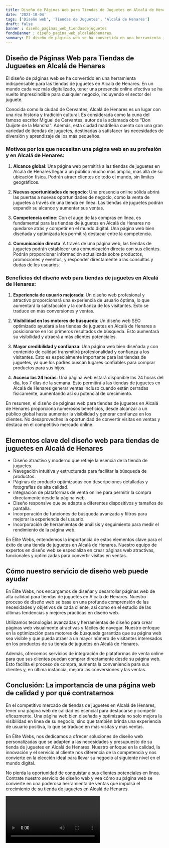 ```yaml
---
title: Diseño de Páginas Web para Tiendas de Juguetes en Alcalá de Henares
date: '2023-10-04'
tags: ['Diseño web', 'Tiendas de Juguetes', 'Alcalá de Henares']
draft: false
banner : diseño_paginas_web_tiendasdejuguetes
fondoBanner : diseño_pagina_web_alcaládehenares
summary: El diseño de páginas web se ha convertido en una herramienta indispensable para las tiendas de juguetes en Alcalá de Henares. En un mundo cada vez más digitalizado, tener una presencia online efectiva se ha vuelto imprescindible para cualquier negocio, incluyendo el sector del juguete.
---
```


## Diseño de Páginas Web para Tiendas de Juguetes en Alcalá de Henares 

El diseño de páginas web se ha convertido en una herramienta indispensable para las tiendas de juguetes en Alcalá de Henares. En un mundo cada vez más digitalizado, tener una presencia online efectiva se ha vuelto imprescindible para cualquier negocio, incluyendo el sector del juguete.

Conocida como la ciudad de Cervantes, Alcalá de Henares es un lugar con una rica historia y tradición cultural. Es considerada como la cuna del famoso escritor Miguel de Cervantes, autor de la aclamada obra "Don Quijote de la Mancha". Además, esta ciudad madrileña cuenta con una gran variedad de tiendas de juguetes, destinadas a satisfacer las necesidades de diversión y aprendizaje de los más pequeños.

### Motivos por los que necesitan una página web en su profesión y en Alcalá de Henares:

1. **Alcance global**: Una página web permitirá a las tiendas de juguetes en Alcalá de Henares llegar a un público mucho más amplio, más allá de su ubicación física. Podrán atraer clientes de todo el mundo, sin límites geográficos.

2. **Nuevas oportunidades de negocio**: Una presencia online sólida abrirá las puertas a nuevas oportunidades de negocio, como la venta de juguetes a través de una tienda en línea. Las tiendas de juguetes podrán expandir su alcance y aumentar sus ventas.

3. **Competencia online**: Con el auge de las compras en línea, es fundamental para las tiendas de juguetes en Alcalá de Henares no quedarse atrás y competir en el mundo digital. Una página web bien diseñada y optimizada les permitirá destacar entre la competencia.

4. **Comunicación directa**: A través de una página web, las tiendas de juguetes podrán establecer una comunicación directa con sus clientes. Podrán proporcionar información actualizada sobre productos, promociones y eventos, y responder directamente a las consultas y dudas de los usuarios.

### Beneficios del diseño web para tiendas de juguetes en Alcalá de Henares:

1. **Experiencia de usuario mejorada**: Un diseño web profesional y atractivo proporcionará una experiencia de usuario óptima, lo que aumentará la satisfacción y la confianza de los visitantes. Esto se traduce en más conversiones y ventas.

2. **Visibilidad en los motores de búsqueda**: Un diseño web SEO optimizado ayudará a las tiendas de juguetes en Alcalá de Henares a posicionarse en los primeros resultados de búsqueda. Esto aumentará su visibilidad y atraerá a más clientes potenciales.

3. **Mayor credibilidad y confianza**: Una página web bien diseñada y con contenido de calidad transmitirá profesionalidad y confianza a los visitantes. Esto es especialmente importante para las tiendas de juguetes, ya que los padres buscan lugares confiables para comprar productos para sus hijos.

4. **Acceso las 24 horas**: Una página web estará disponible las 24 horas del día, los 7 días de la semana. Esto permitirá a las tiendas de juguetes en Alcalá de Henares generar ventas incluso cuando están cerradas físicamente, aumentando así su potencial de crecimiento.

En resumen, el diseño de páginas web para tiendas de juguetes en Alcalá de Henares proporciona numerosos beneficios, desde alcanzar a un público global hasta aumentar la visibilidad y generar confianza en los clientes. No desaproveches la oportunidad de convertir visitas en ventas y destaca en el competitivo mercado online.

<GifSeo />

<Cta />

## Elementos clave del diseño web para tiendas de juguetes en Alcalá de Henares

- Diseño atractivo y moderno que refleje la esencia de la tienda de juguetes.
- Navegación intuitiva y estructurada para facilitar la búsqueda de productos.
- Páginas de producto optimizadas con descripciones detalladas y fotografías de alta calidad.
- Integración de plataformas de venta online para permitir la compra directamente desde la página web.
- Diseño responsive que se adapte a diferentes dispositivos y tamaños de pantalla.
- Incorporación de funciones de búsqueda avanzada y filtros para mejorar la experiencia del usuario.
- Incorporación de herramientas de análisis y seguimiento para medir el rendimiento de la página web.

En Élite Webs, entendemos la importancia de estos elementos clave para el éxito de una tienda de juguetes en Alcalá de Henares. Nuestro equipo de expertos en diseño web se especializa en crear páginas web atractivas, funcionales y optimizadas para convertir visitas en ventas.

## Cómo nuestro servicio de diseño web puede ayudar

En Élite Webs, nos encargamos de diseñar y desarrollar páginas web de alta calidad para tiendas de juguetes en Alcalá de Henares. Nuestro proceso de diseño web se basa en una profunda comprensión de las necesidades y objetivos de cada cliente, así como en el estudio de las últimas tendencias y mejores prácticas en diseño web.

Utilizamos tecnologías avanzadas y herramientas de diseño para crear páginas web visualmente atractivas y fáciles de navegar. Nuestro enfoque en la optimización para motores de búsqueda garantiza que su página web sea visible y que pueda atraer a un mayor número de visitantes interesados en los productos de su tienda de juguetes en Alcalá de Henares.

Además, ofrecemos servicios de integración de plataformas de venta online para que sus clientes puedan comprar directamente desde su página web. Esto facilita el proceso de compra, aumenta la conveniencia para sus clientes y, en última instancia, mejora las conversiones y las ventas.

## Conclusión: La importancia de una página web de calidad y por qué contratarnos

En el competitivo mercado de tiendas de juguetes en Alcalá de Henares, tener una página web de calidad es esencial para destacarse y competir eficazmente. Una página web bien diseñada y optimizada no solo mejora la visibilidad en línea de su negocio, sino que también brinda una experiencia de usuario positiva, lo que se traduce en más visitas y más ventas.

En Élite Webs, nos dedicamos a ofrecer soluciones de diseño web personalizadas que se adapten a las necesidades y presupuesto de su tienda de juguetes en Alcalá de Henares. Nuestro enfoque en la calidad, la innovación y el servicio al cliente nos diferencia de la competencia y nos convierte en la elección ideal para llevar su negocio al siguiente nivel en el mundo digital.

No pierda la oportunidad de conquistar a sus clientes potenciales en línea. Contrate nuestro servicio de diseño web y vea cómo su página web se convierte en una poderosa herramienta de ventas que impulsa el crecimiento de su tienda de juguetes en Alcalá de Henares.

<Video />

<CtaBot job='Tiendas de Juguetes' city='Alcalá de Henares'/>

<Gmaps query='Alcalá de Henares+españa+maps' />